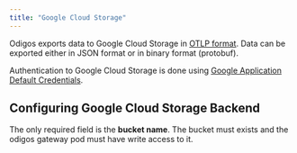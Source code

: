 ---
title: "Google Cloud Storage"
---

Odigos exports data to Google Cloud Storage in [OTLP format](https://opentelemetry.io/docs/specs/otlp/).
Data can be exported either in JSON format or in binary format (protobuf).

Authentication to Google Cloud Storage is done using [Google Application Default Credentials](https://cloud.google.com/docs/authentication/production).

## Configuring Google Cloud Storage Backend

The only required field is the **bucket name**. The bucket must exists and the odigos gateway pod must have write access to it.
